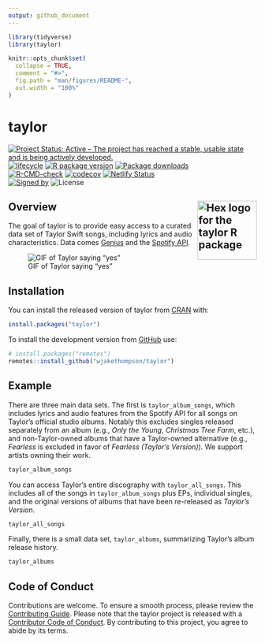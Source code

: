 ```yaml
---
output: github_document
---
```


<!-- README.md is generated from README.Rmd. Please edit that file -->

```r
library(tidyverse)
library(taylor)

knitr::opts_chunk$set(
  collapse = TRUE,
  comment = "#>",
  fig.path = "man/figures/README-",
  out.width = "100%"
)
```

# taylor

<!-- badges: start -->
[![Project Status: Active – The project has reached a stable, usable state and is being actively developed.](https://www.repostatus.org/badges/latest/active.svg)](https://www.repostatus.org/#active)
[![lifecycle](https://img.shields.io/badge/lifecycle-stable-brightgreen.svg)](https://lifecycle.r-lib.org/articles/stages.html)
[![R package version](https://www.r-pkg.org/badges/version/taylor)](https://CRAN.R-project.org/package=taylor)
[![Package downloads](https://cranlogs.r-pkg.org/badges/grand-total/taylor)](https://cran.r-project.org/package=measr)</br>
[![R-CMD-check](https://github.com/wjakethompson/taylor/actions/workflows/R-CMD-check.yaml/badge.svg)](https://github.com/wjakethompson/taylor/actions/workflows/R-CMD-check.yaml)
[![codecov](https://codecov.io/gh/wjakethompson/taylor/branch/main/graph/badge.svg?token=TECvfoOYHh)](https://app.codecov.io/gh/wjakethompson/taylor)
[![Netlify Status](https://api.netlify.com/api/v1/badges/b80199c9-57a9-4d08-87e9-4887a67d01e4/deploy-status)](https://app.netlify.com/sites/r-taylor/deploys)</br>
[![Signed by](https://img.shields.io/badge/Keybase-Verified-brightgreen.svg)](https://keybase.io/wjakethompson)
![License](https://img.shields.io/badge/License-MIT-blue.svg)
<!-- badges: end -->

## Overview <img src="man/figures/logo.png" alt="Hex logo for the taylor R package" align="right" width="120" />

The goal of taylor is to provide easy access to a curated data set of Taylor Swift songs, including lyrics and audio characteristics. Data comes [Genius](https://genius.com/artists/Taylor-swift) and the [Spotify API](https://open.spotify.com/artist/06HL4z0CvFAxyc27GXpf02).

![GIF of Taylor saying "yes"](https://media.giphy.com/media/2tg4k9pXNcGi7kZ9Pz/giphy.gif)

## Installation

You can install the released version of taylor from [CRAN](https://cran.r-project.org/) with:

``` r
install.packages("taylor")
```

To install the development version from [GitHub](https://github.com/) use:

``` r
# install.packages("remotes")
remotes::install_github("wjakethompson/taylor")
```

## Example

There are three main data sets. The first is `taylor_album_songs`, which includes lyrics and audio features from the Spotify API for all songs on Taylor's official studio albums. Notably this excludes singles released separately from an album (e.g., *Only the Young*, *Christmas Tree Farm*, etc.), and non-Taylor-owned albums that have a Taylor-owned alternative (e.g., *Fearless* is excluded in favor of *Fearless (Taylor's Version)*). We support artists owning their work.

```r
taylor_album_songs
```

You can access Taylor's entire discography with `taylor_all_songs`. This includes all of the songs in `taylor_album_songs` plus EPs, individual singles, and the original versions of albums that have been re-released as *Taylor's Version*.

```r
taylor_all_songs
```

Finally, there is a small data set, `taylor_albums`, summarizing Taylor's album release history.

```r
taylor_albums
```

## Code of Conduct

Contributions are welcome.
To ensure a smooth process, please review the [Contributing Guide](https://taylor.wjakethompson.com/CONTRIBUTING.html).
Please note that the taylor project is released with a [Contributor Code of Conduct](https://taylor.wjakethompson.com/CODE_OF_CONDUCT.html). By contributing to this project, you agree to abide by its terms.
